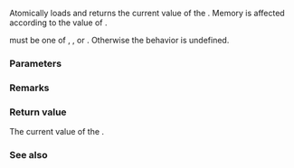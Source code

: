 {{cpp/experimental/atomic_weak_ptr/title|load}}
{{cpp/experimental/concurrency/atomic_weak_ptr/navbar}}
{{dcl begin}}
{{dcl | 1=
weak_ptr&lt;T&gt; load( std::memory_order order = std::memory_order_seq_cst ) const noexcept;
}}
{{dcl end}}

Atomically loads and returns the current value of the {{tt|atomic_weak_ptr}}. Memory is affected according to the value of {{tt|order}}.

{{tt|order}} must be one of {{lc|std::memory_order_relaxed}}, {{lc|std::memory_order_consume}}, {{lc|std::memory_order_acquire}} or {{lc|std::memory_order_seq_cst}}. Otherwise the behavior is undefined.

===Parameters===
{{par begin}}
{{par | order | memory order constraints to enforce}}
{{par end}}

===Remarks===
{{cpp/experimental/atomic_weak_ptr/atomic remarks|readonly=yes}}

===Return value===
The current value of the {{tt|atomic_weak_ptr}}.

===See also===
{{dsc begin}}
{{dsc inc | cpp/experimental/atomic_weak_ptr/dsc operator_weak_ptr}}
{{dsc inc | cpp/memory/shared ptr/dsc atomic}}
{{dsc end}}